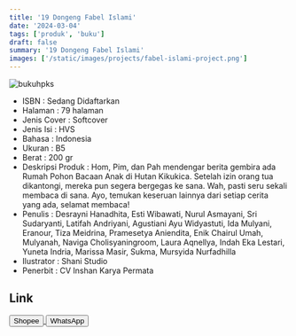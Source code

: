 ```yaml
---
title: '19 Dongeng Fabel Islami'
date: '2024-03-04'
tags: ['produk', 'buku']
draft: false
summary: '19 Dongeng Fabel Islami'
images: ['/static/images/projects/fabel-islami-project.png']
---
```


![bukuhpks](/static/images/projects/fabel-islami-project.png)

- ISBN : Sedang Didaftarkan
- Halaman : 79 halaman
- Jenis Cover : Softcover
- Jenis Isi : HVS
- Bahasa : Indonesia
- Ukuran : B5
- Berat : 200 gr
- Deskripsi Produk : Hom, Pim, dan Pah mendengar berita gembira ada Rumah Pohon Bacaan Anak di Hutan Kikukica. Setelah izin orang tua dikantongi, mereka pun segera bergegas ke sana. Wah, pasti seru sekali membaca di sana. Ayo, temukan keseruan lainnya dari setiap cerita yang ada, selamat membaca!
- Penulis : Desrayni Hanadhita, Esti Wibawati, Nurul Asmayani, Sri Sudaryanti, Latifah Andriyani, Agustiani Ayu Widyastuti, Ida Mulyani, Eranour, Tiza Meidrina, Pramesetya Aniendita, Enik Chairul Umah, Mulyanah, Naviga Cholisyaningroom, Laura Aqnellya, Indah Eka Lestari, Yuneta Indria, Marissa Masir, Sukma, Mursyida Nurfadhilla
- Ilustrator : Shani Studio
- Penerbit : CV Inshan Karya Permata

## Link

<div>
<a
  href="https://shopee.co.id/product/826142690/25916550923/"
>
  <button className="btn-shopee">Shopee</button>
</a>

  <a href="https://wa.me/6281567891021" target="_blank">
    <button className="btn-wa">WhatsApp</button>
  </a>
</div>
